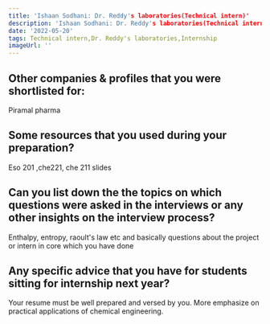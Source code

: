 ```yaml
---
title: 'Ishaan Sodhani: Dr. Reddy's laboratories(Technical intern)'
description: 'Ishaan Sodhani: Dr. Reddy's laboratories(Technical intern)'
date: '2022-05-20'
tags: Technical intern,Dr. Reddy's laboratories,Internship
imageUrl: ''
---
```


## Other companies & profiles that you were shortlisted for:
Piramal pharma

## Some resources that you used during your preparation?
Eso 201 ,che221, che 211 slides

## Can you list down the the topics on which questions were asked in the interviews or any other insights on the interview process?
Enthalpy, entropy, raoult's law etc and basically questions about the project or intern in core which you have done

## Any specific advice that you have for students sitting for internship next year?
Your resume must be well prepared and versed by you.
More emphasize on practical applications of chemical engineering.


